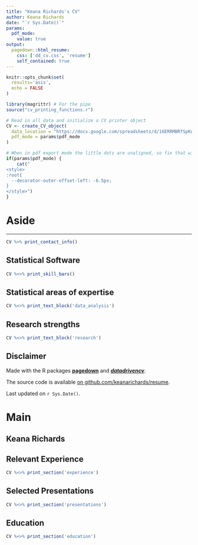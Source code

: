 ```yaml
---
title: "Keana Richards's CV"
author: Keana Richards
date: "`r Sys.Date()`"
params:
  pdf_mode:
    value: true
output:
  pagedown::html_resume:
    css: ['dd_cv.css', 'resume']
    self_contained: true
---
```

```r
knitr::opts_chunk$set(
  results='asis', 
  echo = FALSE
)

library(magrittr) # For the pipe
source("cv_printing_functions.r")

# Read in all data and initialize a CV printer object
CV <- create_CV_object(
  data_location = "https://docs.google.com/spreadsheets/d/16ERRMBRfSpKgeOC-zUTHbehQoRIcEx0bQ9lk0G2Ai2o/edit#gid=917338460",  
  pdf_mode = params$pdf_mode
)

```

```r
# When in pdf export mode the little dots are unaligned, so fix that with some conditional CSS.
if(params$pdf_mode) {
    cat("
<style>
:root{
  --decorator-outer-offset-left: -6.5px;
}
</style>")
}
```

Aside
================================================================================

--------------------------------------------------------------------------------

```r
CV %>% print_contact_info()
```

Statistical Software {#skills}
--------------------------------------------------------------------------------

```r
CV %<>% print_skill_bars()
```

Statistical areas of expertise {#analysis}
--------------------------------------------------------------------------------

```r
CV %<>% print_text_block('data_analysis')
```

Research strengths {#visualization}
--------------------------------------------------------------------------------

```r
CV %<>% print_text_block('research')
```


Disclaimer {#disclaimer}
--------------------------------------------------------------------------------

Made with the R packages [**pagedown**](https://github.com/rstudio/pagedown) and [***datadrivencv***](https://github.com/nstrayer/datadrivencv). 

The source code is available [on github.com/keanarichards/resume](https://github.com/keanarichards/resume).

Last updated on `r Sys.Date()`.

Main
================================================================================

Keana Richards {#title}
--------------------------------------------------------------------------------

Relevant Experience {data-icon=laptop}
--------------------------------------------------------------------------------

```r
CV %<>% print_section('experience')
```


Selected Presentations {data-icon=chalkboard-teacher}
--------------------------------------------------------------------------------

```r
CV %<>% print_section('presentations')
```

Education {data-icon=graduation-cap data-concise=true}
--------------------------------------------------------------------------------

```r
CV %<>% print_section('education')
```


